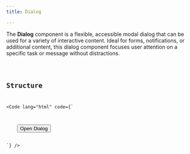 ```yaml
---
title: Dialog

---
```


The **Dialog** component is a flexible, accessible modal dialog that can be used for a variety of interactive content. Ideal for forms, notifications, or additional content, this dialog component focuses user attention on a specific task or message without distractions.

<ComponentDemo label="Dialog demo">
    <Dialog slot="preview" />
    <Code 
        slot="code" 
        lang="html" 
        code={DialogCode} 
    />
</ComponentDemo>

## Structure

<Code lang="html" code={`
<div x-data="dialog">
    <button x-ref="trigger">Open Dialog</button>
    <template x-teleport="body">
        <div x-ref="wrapper" x-bind="wrapperProps">
            <div x-ref="backdrop" x-bind="backdropProps"></div>
            <div x-ref="content" x-bind="contentProps">
                <h2 x-ref="title"></h2>
                <button x-ref="close" x-bind="closeProps"></button>
                <p x-ref="description"></p>
            </div>
        </div>
    </template>
</div>
`} />
